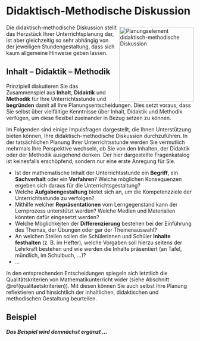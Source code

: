 # Didaktisch-Methodische Diskussion

<img src="pictures/Unterrichtsplanung-Diskussion.jpg" alt="Planungselement didaktisch-methodische Diskussion" width="200" style="float:right; margin:5pt 0 0 5pt;"/> Die didaktisch-methodische Diskussion stellt das Herzstück Ihrer Unterrichtsplanung dar, ist aber gleichzeitig so sehr abhängig von der jeweiligen Stundengestaltung, dass sich kaum allgemeine Hinweise geben lassen.

## Inhalt -- Didaktik -- Methodik

Prinzipiell diskutieren Sie das Zusammenspiel aus **Inhalt**, **Didaktik** und **Methodik** für Ihre Unterrichtsstunde und **begründen** damit all Ihre Planungsentscheidungen. Dies setzt voraus, dass Sie selbst über vielfältige Kenntnisse über Inhalt, Didaktik und Methodik verfügen, um diese flexibel zueinander in Bezug setzen zu können. 

Im Folgenden sind einige Impulsfragen dargestellt, die Ihnen Unterstützung bieten können, Ihre didaktisch-methodische Diskussion durchzuführen. In der tatsächlichen Planung Ihrer Unterrichtsstunde werden Sie vermutlich mehrmals Ihre Perspektive wechseln, ob Sie von den Inhalten, der Didaktik oder der Methodik ausgehend denken. Der hier dargestellte Fragenkatalog ist keinesfalls erschöpfend, sondern nur eine erste Anregung für Sie.

- Ist der mathematische Inhalt der Unterrichtsstunde ein **Begriff**, ein **Sachverhalt** oder ein **Verfahren**? Welche möglichen Konsequenzen ergeben sich daraus für die Unterrichtsgestaltung? 
- Welche **Aufgabengestaltung** bietet sich an, um die Kompetenzziele der Unterrichtsstunde zu verfolgen?
- Mithilfe welcher **Repräsentationen** vom Lerngegenstand kann der Lernprozess unterstützt werden? Welche Medien und Materialien könnten dafür eingesetzt werden?
- Welche Möglichkeiten der **Differenzierung** bestehen bei der Einführung des Themas, der Übungen oder gar der Themenauswahl?
- An welchen Stellen sollen die Schülerinnen und Schüler **Inhalte festhalten** (z. B. im Hefter), welche Vorgaben soll hierzu seitens der Lehrkraft bestehen und wie werden die Inhalte präsentiert (an Tafel, mündlich, im Schulbuch, …)?
- …

In den entsprechenden Entscheidungen spiegeln sich letztlich die Qualitätskriterien von Mathematikunterricht wider (siehe Abschnitt \@ref(qualitaetskriterien)). Mit diesen können Sie auch selbst Ihre Planung reflektieren und hinsichtlich der inhaltlichen, didaktischen und methodischen Gestaltung beurteilen. 

<div class="beispiel">
## Beispiel {#beispiel-didaktisch-methodische-diskussion}

***Das Beispiel wird demnächst ergänzt …***

</div>
